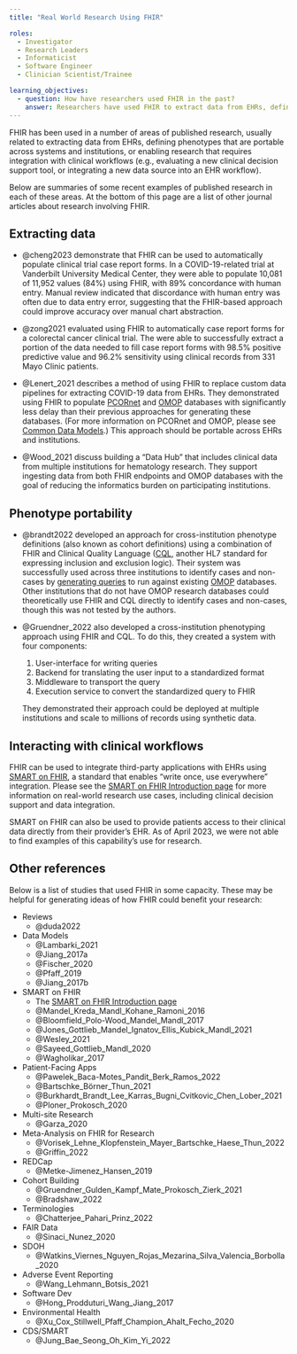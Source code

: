 ```yaml
---
title: "Real World Research Using FHIR"

roles:
  - Investigator
  - Research Leaders
  - Informaticist
  - Software Engineer
  - Clinician Scientist/Trainee

learning_objectives:
  - question: How have researchers used FHIR in the past?
    answer: Researchers have used FHIR to extract data from EHRs, define phenotypes that are portable across systems and institutions, and enable research that requires integration with clinical workflows.
---
```


FHIR has been used in a number of areas of published research, usually related to extracting data from EHRs, defining phenotypes that are portable across systems and institutions, or enabling research that requires integration with clinical workflows (e.g., evaluating a new clinical decision support tool, or integrating a new data source into an EHR workflow).

Below are summaries of some recent examples of published research in each of these areas. At the bottom of this page are a list of other journal articles about research involving FHIR.

## Extracting data

-   @cheng2023 demonstrate that FHIR can be used to automatically populate clinical trial case report forms. In a COVID-19-related trial at Vanderbilt University Medical Center, they were able to populate 10,081 of 11,952 values (84%) using FHIR, with 89% concordance with human entry. Manual review indicated that discordance with human entry was often due to data entry error, suggesting that the FHIR-based approach could improve accuracy over manual chart abstraction.

-   @zong2021 evaluated using FHIR to automatically case report forms for a colorectal cancer clinical trial. The were able to successfully extract a portion of the data needed to fill case report forms with 98.5% positive predictive value and 96.2% sensitivity using clinical records from 331 Mayo Clinic patients.

-   @Lenert_2021 describes a method of using FHIR to replace custom data pipelines for extracting COVID-19 data from EHRs. They demonstrated using FHIR to populate [PCORnet](https://pcornet.org/) and [OMOP](https://www.ohdsi.org/data-standardization/) databases with significantly less delay than their previous approaches for generating these databases. (For more information on PCORnet and OMOP, please see [Common Data Models](cdms.qmd).) This approach should be portable across EHRs and institutions.

-   @Wood_2021 discuss building a "Data Hub" that includes clinical data from multiple institutions for hematology research. They support ingesting data from both FHIR endpoints and OMOP databases with the goal of reducing the informatics burden on participating institutions.

## Phenotype portability

-   @brandt2022 developed an approach for cross-institution phenotype definitions (also known as cohort definitions) using a combination of FHIR and Clinical Quality Language ([CQL](https://cql.hl7.org), another HL7 standard for expressing inclusion and exclusion logic). Their system was successfully used across three institutions to identify cases and non-cases by [generating queries](https://github.com/PheMA/cql-on-omop) to run against existing [OMOP](https://www.ohdsi.org/data-standardization/) databases. Other institutions that do not have OMOP research databases could theoretically use FHIR and CQL directly to identify cases and non-cases, though this was not tested by the authors.

-   @Gruendner_2022 also developed a cross-institution phenotyping approach using FHIR and CQL. To do this, they created a system with four components:

    1.  User-interface for writing queries
    2.  Backend for translating the user input to a standardized format
    3.  Middleware to transport the query
    4.  Execution service to convert the standardized query to FHIR

    They demonstrated their approach could be deployed at multiple institutions and scale to millions of records using synthetic data.

## Interacting with clinical workflows

FHIR can be used to integrate third-party applications with EHRs using [SMART on FHIR](https://smarthealthit.org/about-smart-2/), a standard that enables "write once, use everywhere" integration. Please see the [SMART on FHIR Introduction page](smart-on-fhir-intro.qmd#research-use-cases) for more information on real-world research use cases, including clinical decision support and data integration.

SMART on FHIR can also be used to provide patients access to their clinical data directly from their provider's EHR. As of April 2023, we were not able to find examples of this capability's use for research.

## Other references

Below is a list of studies that used FHIR in some capacity. These may be helpful for generating ideas of how FHIR could benefit your research:

-   Reviews
    -   @duda2022
-   Data Models
    -   @Lambarki_2021
    -   @Jiang_2017a
    -   @Fischer_2020
    -   @Pfaff_2019
    -   @Jiang_2017b
-   SMART on FHIR
    -   The [SMART on FHIR Introduction page](smart-on-fhir-intro.qmd#research-use-cases)
    -   @Mandel_Kreda_Mandl_Kohane_Ramoni_2016
    -   @Bloomfield_Polo-Wood_Mandel_Mandl_2017
    -   @Jones_Gottlieb_Mandel_Ignatov_Ellis_Kubick_Mandl_2021
    -   @Wesley_2021
    -   @Sayeed_Gottlieb_Mandl_2020
    -   @Wagholikar_2017
-   Patient-Facing Apps
    -   @Pawelek_Baca-Motes_Pandit_Berk_Ramos_2022
    -   @Bartschke_Börner_Thun_2021
    -   @Burkhardt_Brandt_Lee_Karras_Bugni_Cvitkovic_Chen_Lober_2021
    -   @Ploner_Prokosch_2020
-   Multi-site Research
    -   @Garza_2020
-   Meta-Analysis on FHIR for Research
    -   @Vorisek_Lehne_Klopfenstein_Mayer_Bartschke_Haese_Thun_2022
    -   @Griffin_2022
-   REDCap
    -   @Metke-Jimenez_Hansen_2019
-   Cohort Building
    -   @Gruendner_Gulden_Kampf_Mate_Prokosch_Zierk_2021
    -   @Bradshaw_2022
-   Terminologies
    -   @Chatterjee_Pahari_Prinz_2022
-   FAIR Data
    -   @Sinaci_Nunez_2020
-   SDOH
    -   @Watkins_Viernes_Nguyen_Rojas_Mezarina_Silva_Valencia_Borbolla_2020
-   Adverse Event Reporting
    -   @Wang_Lehmann_Botsis_2021
-   Software Dev
    -   @Hong_Prodduturi_Wang_Jiang_2017
-   Environmental Health
    -   @Xu_Cox_Stillwell_Pfaff_Champion_Ahalt_Fecho_2020
-   CDS/SMART
    -   @Jung_Bae_Seong_Oh_Kim_Yi_2022
